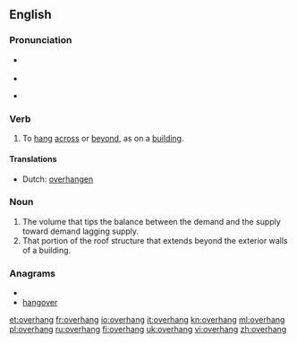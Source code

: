 ==English==

===Pronunciation===
* {{a|US}} {{IPA|/ˈoʊvərˌhæŋ/}}
* {{audio|en-us-overhang.ogg|Audio (US)}}
* {{a|RP}} {{IPA|/'əʊvəˌhæŋ/}}

===Verb===
{{en-verb|overhangs|overhanging|overhung}}

# To [[hang]] [[across]] or [[beyond]], as on a [[building]].

====Translations====
* Dutch: [[overhangen]]

===Noun===
{{en-noun}}

# The volume that tips the balance between the demand and the supply toward demand lagging supply.
# That portion of the roof structure that extends beyond the exterior walls of a building.

===Anagrams===
* {{alphagram|aeghnorv}}
* [[hangover#English|hangover]]

[[et:overhang]]
[[fr:overhang]]
[[io:overhang]]
[[it:overhang]]
[[kn:overhang]]
[[ml:overhang]]
[[pl:overhang]]
[[ru:overhang]]
[[fi:overhang]]
[[uk:overhang]]
[[vi:overhang]]
[[zh:overhang]]